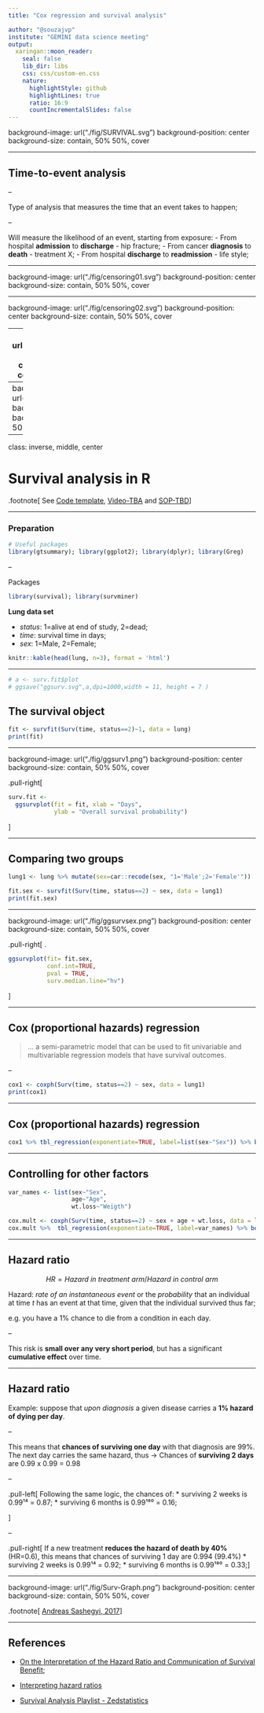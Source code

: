 ```yaml
---
title: "Cox regression and survival analysis"

author: "@souzajvp"
institute: "GEMINI data science meeting"
output:
  xaringan::moon_reader:
    seal: false
    lib_dir: libs
    css: css/custom-en.css
    nature:
      highlightStyle: github
      highlightLines: true
      ratio: 16:9
      countIncrementalSlides: false
---
```


background-image: url("./fig/SURVIVAL.svg")
background-position: center
background-size: contain, 50% 50%, cover



---

## Time-to-event analysis

--

Type of analysis that measures the time that an event takes to happen;

--

Will measure the likelihood of an event, starting from exposure:
- From hospital **admission** to **discharge** - hip fracture;
- From cancer **diagnosis** to **death** - treatment X;
- From hospital **discharge** to **readmission** - life style;

---


background-image: url("./fig/censoring01.svg")
background-position: center
background-size: contain, 50% 50%, cover


---

background-image: url("./fig/censoring02.svg")
background-position: center
background-size: contain, 50% 50%, cover


---
background-image: url("./fig/censoring03.svg")
background-position: center
background-size: contain, 50% 50%, cover


---
background-image: url("./fig/censoring04.svg")
background-position: center
background-size: contain, 50% 50%, cover

---

class: inverse, middle, center

# Survival analysis in R

.footnote[
See [Code template](https://github.com/gemini-duke/toolbox/tree/main/survival-analysis/cox-regression), [Video-TBA]() and [SOP-TBD]()
]

---

### Preparation

```r
# Useful packages
library(gtsummary); library(ggplot2); library(dplyr); library(Greg)
```

--

Packages
```r
library(survival); library(survminer)
```

**Lung data set**

* *status*: 1=alive at end of study, 2=dead;
* *time*: survival time in days;
* *sex*: 1=Male, 2=Female;

```r
knitr::kable(head(lung, n=3), format = 'html')
```

---

```r
# a <- surv.fit$plot
# ggsave("ggsurv.svg",a,dpi=1000,width = 11, height = 7 )
```

## The survival object

```r
fit <- survfit(Surv(time, status==2)~1, data = lung)
print(fit)
```

---


background-image: url("./fig/ggsurv1.png")
background-position: center
background-size: contain, 50% 50%, cover

.pull-right[
```r
surv.fit <- 
  ggsurvplot(fit = fit, xlab = "Days", 
             ylab = "Overall survival probability")
```
]

---

## Comparing two groups

```r
lung1 <- lung %>% mutate(sex=car::recode(sex, "1='Male';2='Female'"))
```

```r
fit.sex <- survfit(Surv(time, status==2) ~ sex, data = lung1)
print(fit.sex)
```

---


background-image: url("./fig/ggsurvsex.png")
background-position: center
background-size: contain, 50% 50%, cover


.pull-right[
.
```r
ggsurvplot(fit= fit.sex,
           conf.int=TRUE,  
           pval = TRUE,
           surv.median.line="hv")
```

]

---

## Cox (proportional hazards) regression

> ... a semi-parametric model that can be used to fit univariable and multivariable regression models that have survival outcomes.

--

```r
cox1 <- coxph(Surv(time, status==2) ~ sex, data = lung1) 
print(cox1)
```

---

## Cox (proportional hazards) regression

```r
cox1 %>% tbl_regression(exponentiate=TRUE, label=list(sex~"Sex")) %>% bold_p() %>% bold_labels()
```

---

## Controlling for other factors


```r
var_names <- list(sex~"Sex",
                  age~"Age",
                  wt.loss~"Weigth")
```

```r
cox.mult <- coxph(Surv(time, status==2) ~ sex + age + wt.loss, data = lung1) 
cox.mult %>%  tbl_regression(exponentiate=TRUE, label=var_names) %>% bold_labels() %>% bold_p()
```


---



## Hazard ratio


$$HR = Hazard \ in \ treatment \ arm / Hazard \ in \ control \ arm$$


Hazard: *rate of an instantaneous event* or the *probability* that an individual at time *t* has an event at that time, given that the individual survived thus far;

e.g. you have a 1% chance to die from a condition in each day.

--

This risk is **small over any very short period**, but has a significant **cumulative effect** over time.

---

## Hazard ratio


Example: suppose that *upon diagnosis* a given disease carries a **1% hazard of dying per day**.

--

This means that **chances of surviving one day** with that diagnosis are 99%. The next day carries the same hazard, thus -> Chances of **surviving 2 days** are 0.99 x 0.99 = 0.98

--

.pull-left[
Following the same logic, the chances of:
* surviving 2 weeks is 0.99¹⁴ = 0.87;
* surviving 6 months is 0.99¹⁸⁰ = 0.16;

]

--

.pull-right[
If a new treatment **reduces the hazard of death by 40%** (HR=0.6), this means that chances of surviving 1 day are 0.994 (99.4%)
* surviving 2 weeks is 0.99¹⁴ = 0.92;
* surviving 6 months is 0.99¹⁸⁰ = 0.33;
]

---

background-image: url("./fig/Surv-Graph.png")
background-position: center
background-size: contain, 50% 50%, cover

.footnote[
[Andreas Sashegyi, 2017](https://www.ncbi.nlm.nih.gov/pmc/articles/PMC5388384/)
]


---

## References

- [On the Interpretation of the Hazard Ratio and Communication of Survival Benefit](https://www.ncbi.nlm.nih.gov/pmc/articles/PMC5388384/);

- [Interpreting hazard ratios](https://www.bmj.com/content/351/bmj.h4631.full)

- [Survival Analysis Playlist - Zedstatistics](https://www.youtube.com/watch?v=v1QqpG0rR1k&list=PLTNMv857s9WUclZLm6OFUW3QcXgRa97jx&ab_channel=zedstatistics)


